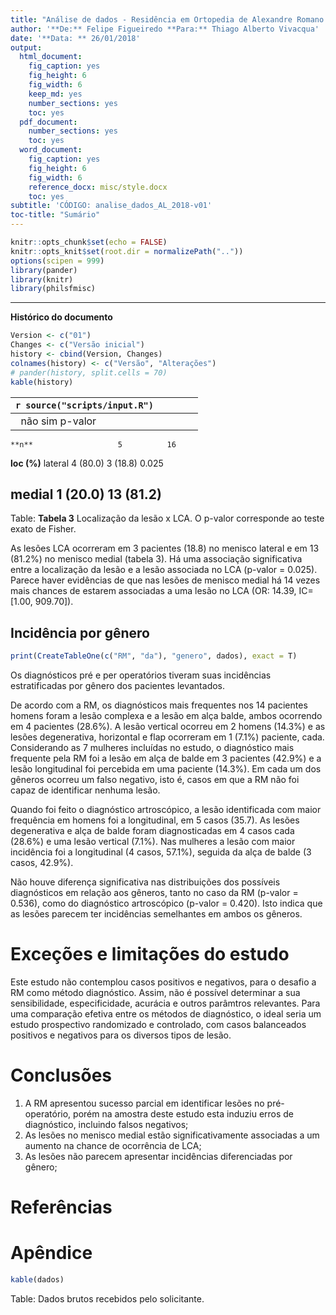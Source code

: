 ```yaml
---
title: "Análise de dados - Residência em Ortopedia de Alexandre Romano e Leandro Jardim (2018)"
author: '**De:** Felipe Figueiredo **Para:** Thiago Alberto Vivacqua'
date: '**Data: ** 26/01/2018'
output:
  html_document:
    fig_caption: yes
    fig_height: 6
    fig_width: 6
    keep_md: yes
    number_sections: yes
    toc: yes
  pdf_document:
    number_sections: yes
    toc: yes
  word_document:
    fig_caption: yes
    fig_height: 6
    fig_width: 6
    reference_docx: misc/style.docx
    toc: yes
subtitle: 'CÓDIGO: analise_dados_AL_2018-v01'
toc-title: "Sumário"
---
```


```r
knitr::opts_chunk$set(echo = FALSE)
knitr::opts_knit$set(root.dir = normalizePath(".."))
options(scipen = 999)
library(pander)
library(knitr)
library(philsfmisc)


```

---

**Histórico do documento**

```r
Version <- c("01")
Changes <- c("Versão inicial")
history <- cbind(Version, Changes)
colnames(history) <- c("Versão", "Alterações")
# pander(history, split.cells = 70)
kable(history)
```

---
```r
source("scripts/input.R")
```

# Lista de abreviaturas

- IC  - Intervalo de Confiança de 95%
- LCA - Ligamento Cruzado Anterior
- OR  - Razão de Chances (*odds ratio*)
- RM  - Ressonância magnética

# Introdução

## Objetivos

1. avaliar a associação entre os diagnósticos da RM e o Diagnóstico
Artoscópico (Longitudinal, Vertical, Alça de Balde, Degenerativa);
2. avaliar a relação entre a incidência no menisco acometido e a lesão associada (LCA);
3. identificar a incidência destas lesões de acordo com o gênero do paciente.

## Recepção e tratamento dos dados

# Metodologia

As variáveis quantitativas foram descritas como média e desvio-padrão, as qualitativas como frequência e porcentagem.
As associções entre duas variáveis qualitativas foram avaliadas com o teste exato de Fisher.
Esta análise foi realizada utilizando-se o software `R` versão `r getRversion()`.

<!-- The exact confidence intervals (CIs) of binomial proportions were calculated using package `exactci` (version `r packageVersion("exactci")`). -->

# Resultados

## Análise descritiva

```r
library(tableone)
kable(print(CreateTableOne(c("idade", "genero", "RM", "loc", "da", "lca"),  data = dados), printToggle = F, showAllLevels = T, exact = T, noSpaces = T))
```

|                  |                       |             |
|:-----------------:|:----------------------|:------------|
|N                 |                       |21           |
|Idade (média (DP))|                       |29.05 (8.02) |
|Gênero (%)        |f                      |7 (33.3)     |
|                  |m                      |14 (66.7)    |
|RM (%)            |lesão complexa         |4 (19.0)     |
|                  |lesão degenerativa     |1 (4.8)      |
|                  |lesão em alça de balde |7 (33.3)     |
|                  |lesão horizontal       |1 (4.8)      |
|                  |lesão longitudinal     |1 (4.8)      |
|                  |lesão tipo flap        |1 (4.8)      |
|                  |lesão vertical         |4 (19.0)     |
|                  |normal                 |2 (9.5)      |
|Localização (%)   |lateral                |7 (33.3)     |
|                  |medial                 |14 (66.7)    |
|Diag. Artrosc. (%)|lesão complexa         |0 (0.0)      |
|                  |lesão degenerativa     |4 (19.0)     |
|                  |lesão em alça de balde |7 (33.3)     |
|                  |lesão horizontal       |0 (0.0)      |
|                  |lesão longitudinal     |9 (42.9)     |
|                  |lesão tipo flap        |0 (0.0)      |
|                  |lesão vertical         |1 (4.8)      |
|                  |normal                 |0 (0.0)      |
|LCA (%)           |não                    |5 (23.8)     |
|                  |sim                    |16 (76.2)    |

Table: **Tabela 1** Descrição dos pacientes do estudo.

Após a aplicação dos critérios de inclusão e exclusão nos prontuários, 21 pacientes foram incluídos no estudo (tabela 1).
Destes, 14 (66.7%) eram homens, e 7 (33.4%) mulheres.
A idade média (DP) dos pacientes foi 29.05 (8.02) anos.

As lesões ocorreram no menisco lateral em 7 casos (33.3%) e em 14 casos no menisco medial (66.7%).
Foram identificadas lesões associadas ao ligamento em 16 (76.2%) casos.

Os diagnósticos considerados para ambos os momentos (pré e per operatório) identificaram lesões diferentes.
O diagnóstico artroscópico identificou apenas 4 lesões, enquanto a RM indicou um 8 lesões distintas, além de falhar ao identificar 2 casos em que havia lesão.

O diagnóstico por RM identificou 7 lesões em alça de balde (33.3%), 4 lesões complexas (19.0%) e 4 lesões verticais (19.0%).
As lesões degenerativa, horizontal, longitudinal e flap foram identificadas em um único caso (4.8%) cada.

A RM foi incapaz de identificar corretamente 2 casos (9.5%).

O diagnóstico confirmatório por artroscopia identificou 9 lesões longitudinais (42.9%), 7 lesões em alça de balde (33.3%), 4 lesões degenerativas (19.0%) e uma lesão vertical (4.8%).

## Relação entre o diagnóstico por RM e artroscópico

```r
RM <- dados$RM
da <- dados$da
levels(RM) <- levels(da) <- c("lc", "ld", "ab", "lh", "ll", "lf", "lv", "sl")
RM.DA <- table(RM, da)
conc <- sum(diag(RM.DA))
tot <- sum(RM.DA)
disc <- tot - conc
est <- binom.test(conc, tot)$estimate*100
ic <- binom.test(conc, tot)$conf.int*100
# kable(RM.DA)

# pander(print(CreateTableOne("RM", "da", dados), exact = T, printToggle = F))
# source("scripts/input.R")
```

|RM \\ DA| lc| ld| ab| lh| ll| lf| lv| sl|
|:------:|--:|--:|--:|--:|--:|--:|--:|--:|
|  lc   |  0|  2|  0|  0|  2|  0|  0|  0|
|  ld   |  0|  0|  0|  0|  0|  0|  1|  0|
|  ab   |  0|  0|  5|  0|  2|  0|  0|  0|
|  lh   |  0|  1|  0|  0|  0|  0|  0|  0|
|  ll   |  0|  0|  0|  0|  1|  0|  0|  0|
|  lf   |  0|  0|  0|  0|  1|  0|  0|  0|
|  lv   |  0|  1|  2|  0|  1|  0|  0|  0|
|  sl   |  0|  0|  0|  0|  2|  0|  0|  0|

Table: **Tabela 2** - Tabela de contingência dos diagnósticos obtidos por RM (linhas) e por Diagnóstico artroscópico (colunas);
DA = diagnóstico artroscópico,
lc = lesão complexa,
ld = lesão degenerativa,
ab = lesão em alça de balde,
lh = lesão horizontal,
ll = lesão longitudinal,
lf = lesão tipo flap,
lv = lesão vertical,
sl = sem lesão.
O p-valor corresponde ao teste exato de Fisher.

A tabela 2 mostra as contagens pareadas em ambos os diagnósticos.
A RM apresentou sucesso no diagnóstico de `r conc ` lesões em alça de balde e uma lesão longitudinal.
Apresentou erros de diagnóstico em um total de `r disc` classificadas erroneamente.
Das lesões com erro de classificação, 2 foram classificadas como ausentes (falso negativo). 

A taxa de acerto da RM na amostra deste estudo foi de `r format.float(est, 1)`% (IC `r format.interval(ic, 1)`%) das lesões corretamente classificadas.
Isto significa que, mesmo considerando todas as fontes de variabilidade envolvidas, a estimativa está significativamente abaixo de 50% de acerto.

Há diferença significativa entre os diagnósticos efetuados por ambos os métodos (Fisher: p-valor = 0.041).

<!-- ## Diagnósticos por localização do menisco -->

<!-- ```{r} -->
<!-- print(CreateTableOne(c("RM", "da"), "loc", dados), exact = T) -->
<!-- ``` -->

## Associação entre a localização da lesão e LCA

```r
print(CreateTableOne("loc", "lca", dados), exact = T, showAllLevels = T)
```

--------------------------------------------------------
   &nbsp;                  não         sim      p-valor
------------- --------- ---------- ----------- ---------
    **n**                   5          16             

 **loc (%)**   lateral   4 (80.0)   3 (18.8)    0.025 

               medial    1 (20.0)   13 (81.2)         
--------------------------------------------------------

Table: **Tabela 3** Localização da lesão x LCA.
O p-valor corresponde ao teste exato de Fisher.

As lesões LCA ocorreram em 3 pacientes (18.8) no menisco lateral e em 13 (81.2%) no menisco medial (tabela 3).
Há uma associação significativa entre a localização da lesão e a lesão associada no LCA (p-valor = 0.025).
Parece haver evidências de que nas lesões de menisco medial há 14 vezes mais chances de estarem associadas a uma lesão no LCA (OR: 14.39, IC=[1.00, 909.70]).

## Incidência por gênero

```r
print(CreateTableOne(c("RM", "da"), "genero", dados), exact = T)
```

<!-- Table: **Tabela 3** Incidências das lesões por gênero. -->
<!-- O p-valor corresponde ao teste exato de Fisher. -->

Os diagnósticos pré e per operatórios tiveram suas incidências estratificadas por gênero dos pacientes levantados.

De acordo com a RM, os diagnósticos mais frequentes nos 14 pacientes homens foram a lesão complexa e a lesão em alça balde, ambos ocorrendo em 4 pacientes (28.6%).
A lesão vertical ocorreu em 2 homens (14.3%) e as lesões degenerativa, horizontal e flap ocorreram em 1 (7.1%) paciente, cada.
Considerando as 7 mulheres incluídas no estudo, o diagnóstico mais frequente pela RM foi a lesão em alça de balde em 3 pacientes (42.9%) e a lesão longitudinal foi percebida em uma paciente (14.3%).
Em cada um dos gêneros ocorreu um falso negativo, isto é, casos em que a RM não foi capaz de identificar nenhuma lesão.

Quando foi feito o diagnóstico artroscópico, a lesão identificada com maior frequência em homens foi a longitudinal, em 5 casos (35.7).
As lesões degenerativa e alça de balde foram diagnosticadas em 4 casos cada (28.6%) e uma lesão vertical (7.1%).
Nas mulheres a lesão com maior incidência foi a longitudinal (4 casos, 57.1%), seguida da alça de balde (3 casos, 42.9%).

Não houve diferença significativa nas distribuições dos possíveis diagnósticos em relação aos gêneros, tanto no caso da RM (p-valor = 0.536), como do diagnóstico artroscópico (p-valor = 0.420).
Isto indica que as lesões parecem ter incidências semelhantes em ambos os gêneros.

# Exceções e limitações do estudo

Este estudo não contemplou casos positivos e negativos, para o desafio a RM como método diagnóstico.
Assim, não é possível determinar a sua sensibilidade, especificidade, acurácia e outros parâmtros relevantes.
Para uma comparação efetiva entre os métodos de diagnóstico, o ideal seria um estudo prospectivo randomizado e controlado, com casos balanceados positivos e negativos para os diversos tipos de lesão.

# Conclusões

1. A RM apresentou sucesso parcial em identificar lesões no pré-operatório, porém na amostra deste estudo esta induziu erros de diagnóstico, incluindo falsos negativos;
1. As lesões no menisco medial estão significativamente associadas a um aumento na chance de ocorrência de LCA;
1. As lesões não parecem apresentar incidências diferenciadas por gênero;

# Referências

# Apêndice

```r
kable(dados)
```

Table: Dados brutos recebidos pelo solicitante.
